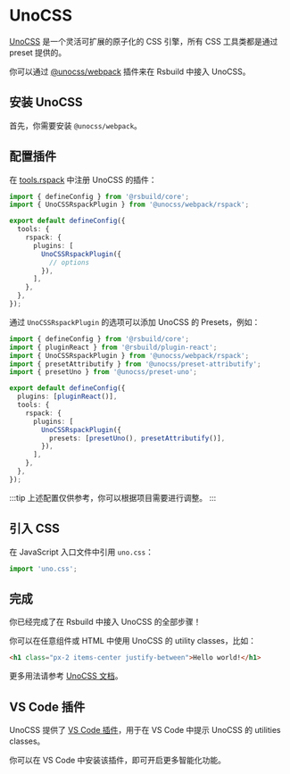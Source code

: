 # UnoCSS

[UnoCSS](https://unocss.dev/) 是一个灵活可扩展的原子化的 CSS 引擎，所有 CSS 工具类都是通过 preset 提供的。

你可以通过 [@unocss/webpack](https://npmjs.com/package/@unocss/webpack) 插件来在 Rsbuild 中接入 UnoCSS。

## 安装 UnoCSS

首先，你需要安装 `@unocss/webpack`。


<PackageManagerTabs command="add @unocss/webpack -D" />

## 配置插件

在 [tools.rspack](/config/tools/rspack) 中注册 UnoCSS 的插件：

```ts title="rsbuild.config.ts"
import { defineConfig } from '@rsbuild/core';
import { UnoCSSRspackPlugin } from '@unocss/webpack/rspack';

export default defineConfig({
  tools: {
    rspack: {
      plugins: [
        UnoCSSRspackPlugin({
          // options
        }),
      ],
    },
  },
});
```

通过 `UnoCSSRspackPlugin` 的选项可以添加 UnoCSS 的 Presets，例如：

```ts title="rsbuild.config.ts"
import { defineConfig } from '@rsbuild/core';
import { pluginReact } from '@rsbuild/plugin-react';
import { UnoCSSRspackPlugin } from '@unocss/webpack/rspack';
import { presetAttributify } from '@unocss/preset-attributify';
import { presetUno } from '@unocss/preset-uno';

export default defineConfig({
  plugins: [pluginReact()],
  tools: {
    rspack: {
      plugins: [
        UnoCSSRspackPlugin({
          presets: [presetUno(), presetAttributify()],
        }),
      ],
    },
  },
});
```

:::tip
上述配置仅供参考，你可以根据项目需要进行调整。
:::

## 引入 CSS

在 JavaScript 入口文件中引用 `uno.css`：

```js title="main.js"
import 'uno.css';
```

## 完成

你已经完成了在 Rsbuild 中接入 UnoCSS 的全部步骤！

你可以在任意组件或 HTML 中使用 UnoCSS 的 utility classes，比如：

```html
<h1 class="px-2 items-center justify-between">Hello world!</h1>
```

更多用法请参考 [UnoCSS 文档](https://unocss.dev/)。

## VS Code 插件

UnoCSS 提供了 [VS Code 插件](https://unocss.dev/integrations/vscode)，用于在 VS Code 中提示 UnoCSS 的 utilities classes。

你可以在 VS Code 中安装该插件，即可开启更多智能化功能。
